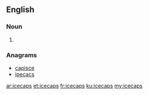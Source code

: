 ==English==

===Noun===
{{head|en}}

# {{plural of|icecap}}

===Anagrams===
* [[capisce#English|capisce]]
* [[ipecacs#English|ipecacs]]

[[ar:icecaps]]
[[et:icecaps]]
[[fr:icecaps]]
[[ku:icecaps]]
[[my:icecaps]]
